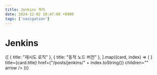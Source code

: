 ```yaml
---
title: Jenkins 목차
date: 2024-12-02 10:47:00 +0900
tags: ['navigation']
---
```



# Jenkins

<Cards>
	{[
		{ title: "재시도 로직" },
		{ title: "동적 노드 버전" },
	].map((card, index) => (
		<Cards.Card
			key={index}
			icon={<NextraIcon name="jenkins" width={28} height={28} />}
			title={card.title}
			href={"/posts/jenkins/" + index.toString()}
			children=""
			arrow
		/>
	))}
</Cards>
